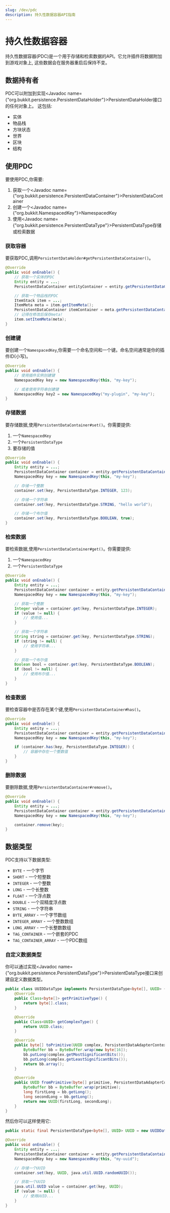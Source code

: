 ```yaml
---
slug: /dev/pdc
description: 持久性数据容器API指南
---
```


# 持久性数据容器

持久性数据容器(PDC)是一个用于存储和检索数据的API。它允许插件将数据附加到游戏对象上,
这些数据会在服务器重启后保持不变。

## 数据持有者

PDC可以附加到实现<Javadoc name={"org.bukkit.persistence.PersistentDataHolder"}>PersistentDataHolder</Javadoc>接口的任何对象上。
这包括:

- 实体
- 物品栈
- 方块状态
- 世界
- 区块
- 结构

## 使用PDC

要使用PDC,你需要:

1. 获取一个<Javadoc name={"org.bukkit.persistence.PersistentDataContainer"}>PersistentDataContainer</Javadoc>
2. 创建一个<Javadoc name={"org.bukkit.NamespacedKey"}>NamespacedKey</Javadoc>
3. 使用<Javadoc name={"org.bukkit.persistence.PersistentDataType"}>PersistentDataType</Javadoc>存储或检索数据

### 获取容器

要获取PDC,调用`PersistentDataHolder#getPersistentDataContainer()`。

```java title="TestPlugin.java"
@Override
public void onEnable() {
    // 获取一个实体的PDC
    Entity entity = ...;
    PersistentDataContainer entityContainer = entity.getPersistentDataContainer();

    // 获取一个物品栈的PDC
    ItemStack item = ...;
    ItemMeta meta = item.getItemMeta();
    PersistentDataContainer itemContainer = meta.getPersistentDataContainer();
    // 记得在修改后保存meta!
    item.setItemMeta(meta);
}
```

### 创建键

要创建一个`NamespacedKey`,你需要一个命名空间和一个键。命名空间通常是你的插件ID(小写)。

```java title="TestPlugin.java"
@Override
public void onEnable() {
    // 使用插件实例创建键
    NamespacedKey key = new NamespacedKey(this, "my-key");

    // 或者使用字符串创建键
    NamespacedKey key2 = new NamespacedKey("my-plugin", "my-key");
}
```

### 存储数据

要存储数据,使用`PersistentDataContainer#set()`。你需要提供:

1. 一个`NamespacedKey`
2. 一个`PersistentDataType`
3. 要存储的值

```java title="TestPlugin.java"
@Override
public void onEnable() {
    Entity entity = ...;
    PersistentDataContainer container = entity.getPersistentDataContainer();
    NamespacedKey key = new NamespacedKey(this, "my-key");

    // 存储一个整数
    container.set(key, PersistentDataType.INTEGER, 123);

    // 存储一个字符串
    container.set(key, PersistentDataType.STRING, "hello world");

    // 存储一个布尔值
    container.set(key, PersistentDataType.BOOLEAN, true);
}
```

### 检索数据

要检索数据,使用`PersistentDataContainer#get()`。你需要提供:

1. 一个`NamespacedKey`
2. 一个`PersistentDataType`

```java title="TestPlugin.java"
@Override
public void onEnable() {
    Entity entity = ...;
    PersistentDataContainer container = entity.getPersistentDataContainer();
    NamespacedKey key = new NamespacedKey(this, "my-key");

    // 获取一个整数
    Integer value = container.get(key, PersistentDataType.INTEGER);
    if (value != null) {
        // 使用值...
    }

    // 获取一个字符串
    String string = container.get(key, PersistentDataType.STRING);
    if (string != null) {
        // 使用字符串...
    }

    // 获取一个布尔值
    Boolean bool = container.get(key, PersistentDataType.BOOLEAN);
    if (bool != null) {
        // 使用布尔值...
    }
}
```

### 检查数据

要检查容器中是否存在某个键,使用`PersistentDataContainer#has()`。

```java title="TestPlugin.java"
@Override
public void onEnable() {
    Entity entity = ...;
    PersistentDataContainer container = entity.getPersistentDataContainer();
    NamespacedKey key = new NamespacedKey(this, "my-key");

    if (container.has(key, PersistentDataType.INTEGER)) {
        // 容器中存在一个整数值
    }
}
```

### 删除数据

要删除数据,使用`PersistentDataContainer#remove()`。

```java title="TestPlugin.java"
@Override
public void onEnable() {
    Entity entity = ...;
    PersistentDataContainer container = entity.getPersistentDataContainer();
    NamespacedKey key = new NamespacedKey(this, "my-key");

    container.remove(key);
}
```

## 数据类型

PDC支持以下数据类型:

- `BYTE` - 一个字节
- `SHORT` - 一个短整数
- `INTEGER` - 一个整数
- `LONG` - 一个长整数
- `FLOAT` - 一个浮点数
- `DOUBLE` - 一个双精度浮点数
- `STRING` - 一个字符串
- `BYTE_ARRAY` - 一个字节数组
- `INTEGER_ARRAY` - 一个整数数组
- `LONG_ARRAY` - 一个长整数数组
- `TAG_CONTAINER` - 一个嵌套的PDC
- `TAG_CONTAINER_ARRAY` - 一个PDC数组

### 自定义数据类型

你可以通过实现<Javadoc name={"org.bukkit.persistence.PersistentDataType"}>PersistentDataType</Javadoc>接口来创建自定义数据类型。

```java title="UUIDDataType.java"
public class UUIDDataType implements PersistentDataType<byte[], UUID> {
    @Override
    public Class<byte[]> getPrimitiveType() {
        return byte[].class;
    }

    @Override
    public Class<UUID> getComplexType() {
        return UUID.class;
    }

    @Override
    public byte[] toPrimitive(UUID complex, PersistentDataAdapterContext context) {
        ByteBuffer bb = ByteBuffer.wrap(new byte[16]);
        bb.putLong(complex.getMostSignificantBits());
        bb.putLong(complex.getLeastSignificantBits());
        return bb.array();
    }

    @Override
    public UUID fromPrimitive(byte[] primitive, PersistentDataAdapterContext context) {
        ByteBuffer bb = ByteBuffer.wrap(primitive);
        long firstLong = bb.getLong();
        long secondLong = bb.getLong();
        return new UUID(firstLong, secondLong);
    }
}
```

然后你可以这样使用它:

```java title="TestPlugin.java"
public static final PersistentDataType<byte[], UUID> UUID = new UUIDDataType();

@Override
public void onEnable() {
    Entity entity = ...;
    PersistentDataContainer container = entity.getPersistentDataContainer();
    NamespacedKey key = new NamespacedKey(this, "my-uuid");

    // 存储一个UUID
    container.set(key, UUID, java.util.UUID.randomUUID());

    // 获取一个UUID
    java.util.UUID value = container.get(key, UUID);
    if (value != null) {
        // 使用UUID...
    }
}
```
